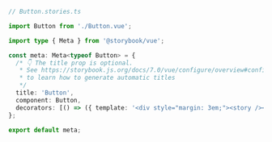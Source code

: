 ```ts
// Button.stories.ts

import Button from './Button.vue';

import type { Meta } from '@storybook/vue';

const meta: Meta<typeof Button> = {
  /* 👇 The title prop is optional.
   * See https://storybook.js.org/docs/7.0/vue/configure/overview#configure-story-loading
   * to learn how to generate automatic titles
   */
  title: 'Button',
  component: Button,
  decorators: [() => ({ template: '<div style="margin: 3em;"><story /></div>' })],
};

export default meta;
```
